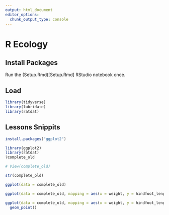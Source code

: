 ```yaml
---
output: html_document
editor_options: 
  chunk_output_type: console
---
```

# R Ecology

## Install Packages

Run the (Setup.Rmd)[Setup.Rmd] RStudio notebook once.

## Load

```r
library(tidyverse)
library(lubridate)
library(ratdat)
```

## Lessons Snippits

```r
install.packages("ggplot2")
```

```r
library(ggplot2)
library(ratdat)
?complete_old
```

```r
# View(complete_old)
```

```r
str(complete_old)
```

```r
ggplot(data = complete_old)
```

```r
ggplot(data = complete_old, mapping = aes(x = weight, y = hindfoot_length))

```

```r
ggplot(data = complete_old, mapping = aes(x = weight, y = hindfoot_length)) +
  geom_point()
```
